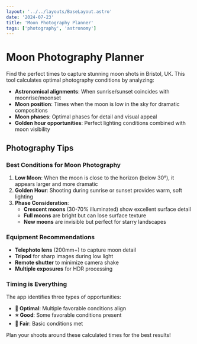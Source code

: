 ```yaml
---
layout: '../../layouts/BaseLayout.astro'
date: '2024-07-23'
title: 'Moon Photography Planner'
tags: ['photography', 'astronomy']
---
```



<DummyComponent />


# Moon Photography Planner

Find the perfect times to capture stunning moon shots in Bristol, UK. This tool calculates optimal photography conditions by analyzing:

- **Astronomical alignments**: When sunrise/sunset coincides with moonrise/moonset
- **Moon position**: Times when the moon is low in the sky for dramatic compositions
- **Moon phases**: Optimal phases for detail and visual appeal
- **Golden hour opportunities**: Perfect lighting conditions combined with moon visibility

<MoonPhotographyApp client:only />

## Photography Tips

### Best Conditions for Moon Photography

1. **Low Moon**: When the moon is close to the horizon (below 30°), it appears larger and more dramatic
2. **Golden Hour**: Shooting during sunrise or sunset provides warm, soft lighting
3. **Phase Consideration**: 
   - **Crescent moons** (30-70% illuminated) show excellent surface detail
   - **Full moons** are bright but can lose surface texture
   - **New moons** are invisible but perfect for starry landscapes

### Equipment Recommendations

- **Telephoto lens** (200mm+) to capture moon detail
- **Tripod** for sharp images during low light
- **Remote shutter** to minimize camera shake
- **Multiple exposures** for HDR processing

### Timing is Everything

The app identifies three types of opportunities:

- **🌟 Optimal**: Multiple favorable conditions align
- **⭐ Good**: Some favorable conditions present  
- **📅 Fair**: Basic conditions met

Plan your shoots around these calculated times for the best results!